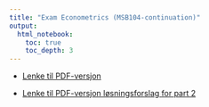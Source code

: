```yaml
---
title: "Exam Econometrics (MSB104-continuation)"
output:
  html_notebook:
    toc: true
    toc_depth: 3
---
```



- [Lenke til PDF-versjon](https://github.com/joernih/MSB104TimeSeries/blob/main/inst/solutions/Exam_MSB104_Econometrics_F2020.pdf)

- [Lenke til PDF-versjon løsningsforslag for part 2](https://github.com/joernih/MSB104TimeSeries/blob/main/inst/solutions/Exam_MSB104_Econometrics_S2021_Cont.utf8.pdf)
